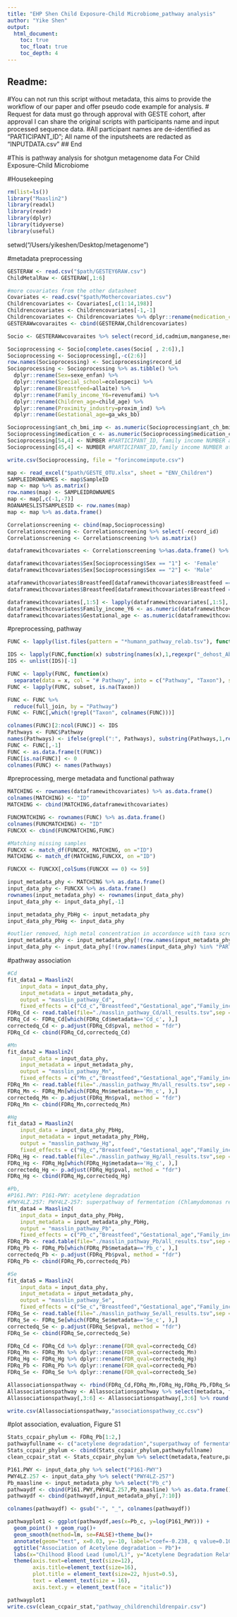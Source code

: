 ```yaml
---
title: "EHP Shen Child Exposure-Child Microbiome_pathway analysis"
author: "Yike Shen"
output: 
  html_document:
    toc: true
    toc_float: true
    toc_depth: 4
---
```

## Readme:
#You can not run this script without metadata, this aims to provide the workflow of our paper and offer pseudo code example for analysis. 
# Request for data must go through approval with GESTE cohort, after approval I can share the original scripts with participants name and input processed sequence data. 
#All participant names are de-identified as "PARTICIPANT_ID"; All name of the inputsheets are redacted as "INPUTDATA.csv"
## End

#This is pathway analysis for shotgun metagenome data For Child Exposure-Child Microbiome

#Housekeeping
```r
rm(list=ls())
library("Maaslin2")
library(readxl)
library(readr)
library(dplyr)
library(tidyverse)
library(useful)
```

setwd("/Users/yikeshen/Desktop/metagenome")

#metadata preprocessing
```r
GESTERAW <- read.csv("$path/GESTEY6RAW.csv")
ChildMetalRaw <- GESTERAW[,1:6]

#more covariates from the other datasheet
Covariates <- read.csv("$path/Mothercovariates.csv")
Childrencovariates <- Covariates[,c(1:14,198)]
Childrencovariates <- Childrencovariates[-1,-1]
Childrencovariates <- Childrencovariates %>% dplyr::rename(medication_c=medication)
GESTERAWwcovaraites <- cbind(GESTERAW,Childrencovariates)

Socio <- GESTERAWwcovaraites %>% select(record_id,cadmium,manganese,mercury,lead, selenium,child_age,sexe_enfan,revenufami,ecolespeci,allaite,proxim_ind,ant_ch_bmi_imp,medication_c,ga_wks_bb)

Socioprocessing <- Socio[complete.cases(Socio[ , 2:6]),]
Socioprocessing <- Socioprocessing[,-c(2:6)]
row.names(Socioprocessing) <- Socioprocessing$record_id
Socioprocessing <- Socioprocessing %>% as.tibble() %>%
  dplyr::rename(Sex=sexe_enfan) %>% 
  dplyr::rename(Special_school=ecolespeci) %>% 
  dplyr::rename(Breastfeed=allaite) %>% 
  dplyr::rename(Family_income_Y6=revenufami) %>% 
  dplyr::rename(Children_age=child_age) %>% 
  dplyr::rename(Proximity_industry=proxim_ind) %>% 
  dplyr::rename(Gestational_age=ga_wks_bb)

Socioprocessing$ant_ch_bmi_imp <- as.numeric(Socioprocessing$ant_ch_bmi_imp)
Socioprocessing$medication_c <- as.numeric(Socioprocessing$medication_c)
Socioprocessing[54,4] <- NUMBER #PARTICIPANT_ID, family income NUMBER at delivery
Socioprocessing[45,4] <- NUMBER #PARTICIPANT_ID,family income NUMBER at delivery

write.csv(Socioprocessing, file = "forincomeimpute.csv")

map <- read_excel("$path/GESTE_OTU.xlsx", sheet = "ENV_Children")
SAMPLEIDROWNAMES <- map$SampleID
map <- map %>% as.matrix()
row.names(map) <- SAMPLEIDROWNAMES
map <- map[,c(-1,-7)]
ROANAMESLISTSAMPLESID <- row.names(map)
map <- map %>% as.data.frame()

Correlationscreening <- cbind(map,Socioprocessing)
Correlationscreening <- Correlationscreening %>% select(-record_id)
Correlationscreening <- Correlationscreening %>% as.matrix()

dataframewithcovariates <- Correlationscreening %>%as.data.frame() %>%  select(Cd_c,Mn_c,Hg_c,Pb_c,Se_c,Breastfeed,Gestational_age,Family_income_Y6,Sex)

dataframewithcovariates$Sex[Socioprocessing$Sex == "1"] <- 'Female'
dataframewithcovariates$Sex[Socioprocessing$Sex == "2"] <- 'Male'

ataframewithcovariates$Breastfeed[dataframewithcovariates$Breastfeed == "1"] <- 'Yes'
dataframewithcovariates$Breastfeed[dataframewithcovariates$Breastfeed == "0"] <- 'No'

dataframewithcovariates[,1:5] <- lapply(dataframewithcovariates[,1:5], function(x) as.numeric(as.character(x)))
dataframewithcovariates$Family_income_Y6 <- as.numeric(dataframewithcovariates$Family_income_Y6)
dataframewithcovariates$Gestational_age <- as.numeric(dataframewithcovariates$Gestational_age)
```


#preprocessing, pathway
```r
FUNC <- lapply(list.files(pattern = "*humann_pathway_relab.tsv"), function(i){read_tsv(i)}) 

IDS <- lapply(FUNC,function(x) substring(names(x),1,regexpr("_dehost_Abundance",names(x))-1))
IDS <- unlist(IDS)[-1]

FUNC <- lapply(FUNC, function(x)
  separate(data = x, col = "# Pathway", into = c("Pathway", "Taxon"), sep = "\\|"))
FUNC <- lapply(FUNC, subset, is.na(Taxon))

FUNC <- FUNC %>%
  reduce(full_join, by = "Pathway")
FUNC <- FUNC[,which(!grepl("Taxon", colnames(FUNC)))] 

colnames(FUNC)[2:ncol(FUNC)] <- IDS
Pathways <- FUNC$Pathway
names(Pathways) <- ifelse(grepl(":", Pathways), substring(Pathways,1,regexpr(":",Pathways)-1), Pathways)
FUNC <- FUNC[,-1]
FUNC <- as.data.frame(t(FUNC))
FUNC[is.na(FUNC)] <- 0
colnames(FUNC) <- names(Pathways)
```

#preprocessing, merge metadata and functional pathway
```r
MATCHING <- rownames(dataframewithcovariates) %>% as.data.frame()
colnames(MATCHING) <- "ID"
MATCHING <- cbind(MATCHING,dataframewithcovariates)

FUNCMATCHING <- rownames(FUNC) %>% as.data.frame()
colnames(FUNCMATCHING) <- "ID"
FUNCXX <- cbind(FUNCMATCHING,FUNC)

#Matching missing samples
FUNCXX <- match_df(FUNCXX, MATCHING, on ="ID")
MATCHING <- match_df(MATCHING,FUNCXX, on ="ID")

FUNCXX <- FUNCXX[,colSums(FUNCXX == 0) <= 59]

input_metadata_phy <- MATCHING %>% as.data.frame()
input_data_phy <- FUNCXX %>% as.data.frame()
rownames(input_metadata_phy) <- rownames(input_data_phy)
input_data_phy <- input_data_phy[,-1]

input_metadata_phy_PbHg <- input_metadata_phy
input_data_phy_PbHg <- input_data_phy

#outlier removed, high metal concentration in accordance with taxa screen.Cd,Se,Mn
input_metadata_phy <- input_metadata_phy[!(row.names(input_metadata_phy) %in% "PARTICIPANT_ID"), ]
input_data_phy <- input_data_phy[!(row.names(input_data_phy) %in% "PARTICIPANT_ID"), ]

```

#pathway association
```r
#Cd
fit_data1 = Maaslin2(
    input_data = input_data_phy,
    input_metadata = input_metadata_phy,
    output = "masslin_pathway_Cd",
    fixed_effects = c("Cd_c","Breastfeed","Gestational_age","Family_income_Y6","Sex"))
FDRq_Cd <- read.table(file="./masslin_pathway_Cd/all_results.tsv",sep = '\t', header = TRUE)
FDRq_Cd <- FDRq_Cd[which(FDRq_Cd$metadata=='Cd_c', ),]
correctedq_Cd <- p.adjust(FDRq_Cd$pval, method = "fdr")
FDRq_Cd <- cbind(FDRq_Cd,correctedq_Cd)

#Mn
fit_data2 = Maaslin2(
    input_data = input_data_phy,
    input_metadata = input_metadata_phy,
    output = "masslin_pathway_Mn",
    fixed_effects = c("Mn_c","Breastfeed","Gestational_age","Family_income_Y6","Sex"))
FDRq_Mn <- read.table(file="./masslin_pathway_Mn/all_results.tsv",sep = '\t', header = TRUE)
FDRq_Mn <- FDRq_Mn[which(FDRq_Mn$metadata=='Mn_c', ),]
correctedq_Mn <- p.adjust(FDRq_Mn$pval, method = "fdr")
FDRq_Mn <- cbind(FDRq_Mn,correctedq_Mn)

#Hg
fit_data3 = Maaslin2(
    input_data = input_data_phy_PbHg,
    input_metadata = input_metadata_phy_PbHg,
    output = "masslin_pathway_Hg",
    fixed_effects = c("Hg_c","Breastfeed","Gestational_age","Family_income_Y6","Sex"))
FDRq_Hg <- read.table(file="./masslin_pathway_Hg/all_results.tsv",sep = '\t', header = TRUE)
FDRq_Hg <- FDRq_Hg[which(FDRq_Hg$metadata=='Hg_c', ),]
correctedq_Hg <- p.adjust(FDRq_Hg$pval, method = "fdr")
FDRq_Hg <- cbind(FDRq_Hg,correctedq_Hg)

#Pb,
#P161.PWY: P161-PWY: acetylene degradation
#PWY4LZ.257: PWY4LZ-257: superpathway of fermentation (Chlamydomonas reinhardtii)
fit_data4 = Maaslin2(
    input_data = input_data_phy_PbHg,
    input_metadata = input_metadata_phy_PbHg,
    output = "masslin_pathway_Pb",
    fixed_effects = c("Pb_c","Breastfeed","Gestational_age","Family_income_Y6","Sex"))
FDRq_Pb <- read.table(file="./masslin_pathway_Pb/all_results.tsv",sep = '\t', header = TRUE)
FDRq_Pb <- FDRq_Pb[which(FDRq_Pb$metadata=='Pb_c', ),]
correctedq_Pb <- p.adjust(FDRq_Pb$pval, method = "fdr")
FDRq_Pb <- cbind(FDRq_Pb,correctedq_Pb)

#Se
fit_data5 = Maaslin2(
    input_data = input_data_phy,
    input_metadata = input_metadata_phy,
    output = "masslin_pathway_Se",
    fixed_effects = c("Se_c","Breastfeed","Gestational_age","Family_income_Y6","Sex"))
FDRq_Se <- read.table(file="./masslin_pathway_Se/all_results.tsv",sep = '\t', header = TRUE)
FDRq_Se <- FDRq_Se[which(FDRq_Se$metadata=='Se_c', ),]
correctedq_Se <- p.adjust(FDRq_Se$pval, method = "fdr")
FDRq_Se <- cbind(FDRq_Se,correctedq_Se)

FDRq_Cd <- FDRq_Cd %>% dplyr::rename(FDR_qval=correctedq_Cd)
FDRq_Mn <- FDRq_Mn %>% dplyr::rename(FDR_qval=correctedq_Mn)
FDRq_Hg <- FDRq_Hg %>% dplyr::rename(FDR_qval=correctedq_Hg)
FDRq_Pb <- FDRq_Pb %>% dplyr::rename(FDR_qval=correctedq_Pb)
FDRq_Se <- FDRq_Se %>% dplyr::rename(FDR_qval=correctedq_Se)

Allassociationspathway <- rbind(FDRq_Cd,FDRq_Mn,FDRq_Hg,FDRq_Pb,FDRq_Se)
Allassociationspathway <- Allassociationspathway %>% select(metadata, feature, coef,stderr,pval,FDR_qval)
Allassociationspathway[,3:6] <- Allassociationspathway[,3:6] %>% round(3)

write.csv(Allassociationspathway,"associationspathway_cc.csv")

```

#plot association, evaluation, Figure S1
```r
Stats_ccpair_phylum <- FDRq_Pb[1:2,]
pathwayfullname <- c("acetylene degradation","superpathway of fermentation (Chlamydomonas reinhardtii)")
Stats_ccpair_phylum <- cbind(Stats_ccpair_phylum,pathwayfullname)
clean_ccpair_stat <- Stats_ccpair_phylum %>% select(metadata,feature,pathwayfullname,value,coef,pval,FDR_qval)

P161.PWY <- input_data_phy %>% select("P161-PWY")
PWY4LZ.257 <- input_data_phy %>% select("PWY4LZ-257")
Pb_maasline <- input_metadata_phy %>% select("Pb_c")
pathwaydf <- cbind(P161.PWY,PWY4LZ.257,Pb_maasline) %>% as.data.frame()
pathwaydf <- cbind(pathwaydf,input_metadata_phy[,7:10])

colnames(pathwaydf) <- gsub("-", "_", colnames(pathwaydf))

pathwayplot1 <- ggplot(pathwaydf,aes(x=Pb_c, y=log(P161_PWY))) +
  geom_point() + geom_rug()+
  geom_smooth(method=lm, se=FALSE)+theme_bw()+
  annotate(geom="text", x=0.03, y=-10, label="coef=-0.238, q value=0.100",color="red")+
  ggtitle("Association of Acetylene degradation ~ Pb")+
  labs(x="Chilhood Blood Lead (umol/L)", y="Acetylene Degradation Relative Abundance (log10 transformed)")+
  theme(axis.text=element_text(size=12),
        axis.title=element_text(size=16),
        plot.title = element_text(size=22, hjust=0.5),
        text = element_text(size = 16),
        axis.text.y = element_text(face = "italic"))

pathwayplot1
write.csv(clean_ccpair_stat,"pathway_childrenchildrenpair.csv")

```

